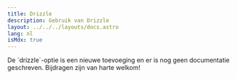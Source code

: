 ```yaml
---
title: Drizzle
description: Gebruik van Drizzle
layout: ../../../layouts/docs.astro
lang: nl
isMdx: true
---
```



<Callout type="info">
  De `drizzle`-optie is een nieuwe toevoeging en er is nog geen documentatie geschreven. Bijdragen zijn van harte welkom!

</Callout>